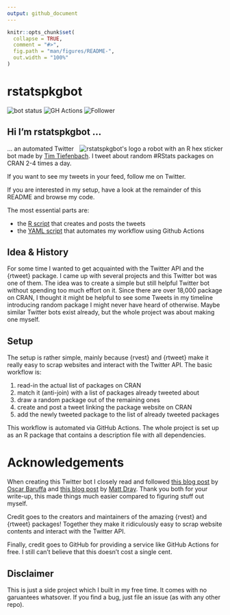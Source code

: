 ```yaml
---
output: github_document
---
```


<!-- README.md is generated from README.Rmd. Please edit that file -->

```r
knitr::opts_chunk$set(
  collapse = TRUE,
  comment = "#>",
  fig.path = "man/figures/README-",
  out.width = "100%"
)
```


# rstatspkgbot
<!-- badges: start -->
![bot status](https://img.shields.io/static/v1?label=bot%20status&message=active&color=success&style=flat-square)
![GH Actions](https://img.shields.io/static/v1?label=automated%20with&message=GitHub%20Actions&color=2088FF&logo=GitHub%20Actions&style=flat-square&labelColor=52535e)
![Follower](https://img.shields.io/twitter/follow/rstatspkgbot?label=Follow)
<!-- badges: end -->

## Hi I'm rstatspkgbot ... 

<a id="logo" href="https://raw.githubusercontent.com/TimTeaFan/rstatspkg/main/man/figures/logo_big.png"><img src="man/figures/logo.png" alt="rstatspkgbot's logo a robot with an R hex sticker" align="right"></a>

... an automated Twitter bot made by [Tim Tiefenbach](https://twitter.com/TimTeaFan). I tweet about random #RStats packages on CRAN 2-4 times a day.

If you want to see my tweets in your feed, follow me on Twitter.

If you are interested in my setup, have a look at the remainder of this README and browse my code.

The most essential parts are:

- the [R script](/R/create_post_and_tweet.R) that creates and posts the tweets
- the [YAML script](/.github/workflows/tweet_rpkg.yaml) that automates my workflow using Github Actions


## Idea & History

For some time I wanted to get acquainted with the Twitter API and the {rtweet} package. I came up with
several projects and this Twitter bot was one of them. The idea was to create a simple but still helpful
Twitter bot without spending too much effort on it. Since there are over 18,000 package on CRAN, I thought
it might be helpful to see some Tweets in my timeline introducing random package I might never have heard 
of otherwise. Maybe similar Twitter bots exist already, but the whole project was about making
one myself.


## Setup

The setup is rather simple, mainly because {rvest} and {rtweet} make it really easy to scrap websites
and interact with the Twitter API. The basic workflow is:

1. read-in the actual list of packages on CRAN
2. match it (anti-join) with a list of packages already tweeted about
3. draw a random package out of the remaining ones
4. create and post a tweet linking the package website on CRAN
5. add the newly tweeted package to the list of already tweeted packages

This workflow is automated via GitHub Actions. The whole project is set up as an R package that 
contains a description file with all dependencies.


# Acknowledgements

When creating this Twitter bot I closely read and followed [this blog post](https://oscarbaruffa.com/twitterbot/) 
by [Oscar Baruffa](https://twitter.com/oscarbaruffa/) and [this blog post](https://www.rostrum.blog/2020/09/21/londonmapbot/) by [Matt Dray](https://twitter.com/mattdray/).
Thank you both for your write-up, this made things much easier compared to figuring stuff out myself.

Credit goes to the creators and maintainers of the amazing {rvest} and {rtweet} packages! Together
they make it ridiculously easy to scrap website contents and interact with the Twitter API.

Finally, credit goes to GitHub for providing a service like GitHub Actions for free. I still can't 
believe that this doesn't cost a single cent.


## Disclaimer

This is just a side project which I built in my free time. It comes with no garuantees whatsover. 
If you find a bug, just file an issue (as with any other repo).
